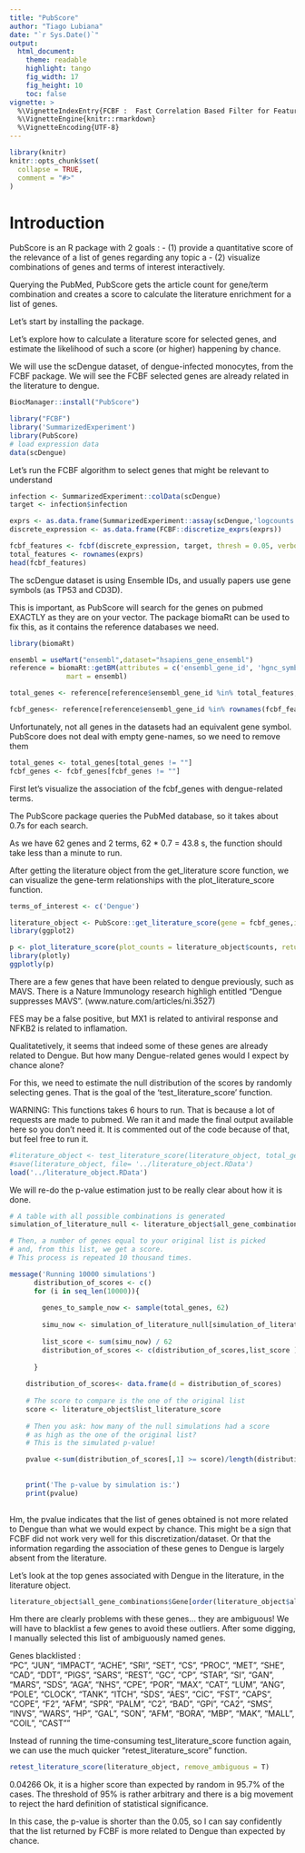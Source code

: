```yaml
---
title: "PubScore"
author: "Tiago Lubiana"
date: "`r Sys.Date()`"
output:
  html_document:
    theme: readable
    highlight: tango
    fig_width: 17
    fig_height: 10
    toc: false
vignette: >
  %\VignetteIndexEntry{FCBF :  Fast Correlation Based Filter for Feature Selection}
  %\VignetteEngine{knitr::rmarkdown}
  %\VignetteEncoding{UTF-8}
---
```


```r
library(knitr)
knitr::opts_chunk$set(
  collapse = TRUE,
  comment = "#>"
)
```

# Introduction

PubScore is an R package with 2 goals :
- (1) provide a quantitative score of the relevance of a list of genes regarding any topic a
- (2)  visualize combinations of genes and terms of interest interactively.

Querying the PubMed, PubScore gets the article count for  gene/term combination and creates a  score to calculate the literature enrichment for a list of genes.


Let's start by installing the package. 


Let's explore how to calculate a literature score for selected genes, 
and estimate the likelihood of such a score (or higher) happening by chance. 

We will use the scDengue dataset, of dengue-infected monocytes, from the FCBF package. 
We will see the FCBF selected genes are already related in the literature to dengue. 

```r
BiocManager::install("PubScore")

library("FCBF")
library('SummarizedExperiment')
library(PubScore)
# load expression data
data(scDengue)
```

Let's run the FCBF algorithm to select genes that might be relevant 
to understand


```r
infection <- SummarizedExperiment::colData(scDengue)
target <- infection$infection

exprs <- as.data.frame(SummarizedExperiment::assay(scDengue,'logcounts'))
discrete_expression <- as.data.frame(FCBF::discretize_exprs(exprs))

fcbf_features <- fcbf(discrete_expression, target, thresh = 0.05, verbose = FALSE)
total_features <- rownames(exprs)
head(fcbf_features)
```



The scDengue dataset is using Ensemble IDs, and usually papers use gene symbols 
(as TP53 and CD3D). 

This is important, as PubScore will search for the genes on pubmed EXACTLY as they are on your vector. The package biomaRt can be used to fix this, as it contains the reference databases we need. 

```r
library(biomaRt)

ensembl = useMart("ensembl",dataset="hsapiens_gene_ensembl")
reference = biomaRt::getBM(attributes = c('ensembl_gene_id', 'hgnc_symbol'), 
              mart = ensembl)

total_genes <- reference[reference$ensembl_gene_id %in% total_features,]$hgnc_symbol

fcbf_genes<- reference[reference$ensembl_gene_id %in% rownames(fcbf_features),]$hgnc_symbol
```

Unfortunately, not all genes in the datasets had an equivalent gene symbol.
PubScore does not deal with empty gene-names, so we need to remove them

```r
total_genes <- total_genes[total_genes != ""]
fcbf_genes <- fcbf_genes[fcbf_genes != ""]
```


First let's visualize the association of the fcbf_genes with dengue-related terms.

The PubScore package queries the PubMed database, so it takes about 0.7s for 
each search. 

As we have 62 genes and 2 terms, 62 * 0.7 = 43.8 s, the function should
take less than a  minute to run.

After getting the literature object from the get_literature score function,  we can visualize the gene-term relationships with the plot_literature_score function. 


```r
terms_of_interest <- c('Dengue')

literature_object <- PubScore::get_literature_score(gene = fcbf_genes,is.list = T,terms_of_interest = terms_of_interest)
library(ggplot2)

p <- plot_literature_score(plot_counts = literature_object$counts, return_ggplot = T)
library(plotly)
ggplotly(p)
```


There are a few genes that have been related to dengue previously, such as MAVS. There is a Nature Immunology research highligh entitled "Dengue suppresses MAVS". 
(www.nature.com/articles/ni.3527)

FES may be a false positive, but MX1 is related to antiviral response and NFKB2 is related to inflamation.


Qualitatetively, it seems that indeed some of these genes are already related to Dengue. 
But how many Dengue-related genes would I expect by chance alone?

For this, we need to estimate the null distribution of the scores by randomly selecting
genes. That is the goal of the 'test_literature_score' function. 

WARNING: This functions takes 6 hours to run. That is because a lot of requests are made to
pubmed. We ran it and made the final output available here so you don't need it. 
It is commented out of the code because of that, but feel free to run it. 

```r

#literature_object <- test_literature_score(literature_object, total_genes, remove_ambiguous = F )
#save(literature_object, file= '../literature_object.RData')
load('../literature_object.RData')
```


We will re-do the p-value estimation just to be really clear about how it is done. 
```r

# A table with all possible combinations is generated
simulation_of_literature_null <- literature_object$all_gene_combinations

# Then, a number of genes equal to your original list is picked
# and, from this list, we get a score.
# This process is repeated 10 thousand times.

message('Running 10000 simulations')
      distribution_of_scores <- c()
      for (i in seq_len(10000)){
        
        genes_to_sample_now <- sample(total_genes, 62)
        
        simu_now <- simulation_of_literature_null[simulation_of_literature_null$Gene %in% genes_to_sample_now,]$count
        
        list_score <- sum(simu_now) / 62
        distribution_of_scores <- c(distribution_of_scores,list_score )
        
      }
      
    distribution_of_scores<- data.frame(d = distribution_of_scores)
    
    # The score to compare is the one of the original list  
    score <- literature_object$list_literature_score
      
    # Then you ask: how many of the null simulations had a score
    # as high as the one of the original list?
    # This is the simulated p-value!

    pvalue <-sum(distribution_of_scores[,1] >= score)/length(distribution_of_scores[,1])
    
    
    print('The p-value by simulation is:')
    print(pvalue) 
      
```

Hm, the pvalue indicates that the list of genes obtained is not more related 
to Dengue than what we would expect by chance. This might be a sign that FCBF
did not work very well for this discretization/dataset. Or that the information 
regarding the association of these genes to Dengue  is largely  absent from the 
literature.

Let's look at the top genes associated with Dengue in the literature, in the literature object.


```r
literature_object$all_gene_combinations$Gene[order(literature_object$all_gene_combinations$count, decreasing = T)][1:30]
```


Hm there are clearly problems with these genes... they are ambiguous!
We will have to blacklist a few genes to avoid these outliers. 
After some digging, I manually selected this list of ambiguously named genes.

Genes blacklisted :      
"PC", "JUN", "IMPACT", "ACHE", "SRI", "SET", "CS", "PROC", 
"MET", "SHE", "CAD", "DDT", "PIGS", "SARS", "REST", "GC", "CP", 
"STAR", "SI", "GAN", "MARS", "SDS", "AGA", "NHS", "CPE", "POR", 
"MAX", "CAT", "LUM", "ANG", "POLE", "CLOCK", "TANK", "ITCH", 
"SDS", "AES", "CIC", "FST", "CAPS", "COPE", "F2", "AFM", "SPR", 
"PALM", "C2", "BAD", "GPI", "CA2", "SMS", "INVS", "WARS", "HP", 
"GAL", "SON", "AFM", "BORA", "MBP", "MAK", "MALL", "COIL", "CAST"" 


Instead of running the time-consuming test_literature_score function again,
we can use the much quicker "retest_literature_score" function.

```r

retest_literature_score(literature_object, remove_ambiguous = T)
```

0.04266 Ok, it is a higher score than expected by random in 95.7% of the cases. 
The threshold of 95% is rather arbitrary and there is a big movement to reject the hard definition of statistical significance.

In this case, the p-value is shorter than the 0.05, so I can say confidently that the list returned by FCBF is more related to Dengue than expected by chance. 



